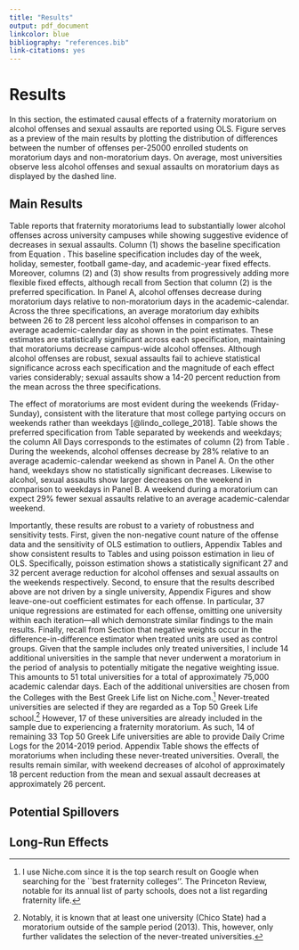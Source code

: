 ```yaml
---
title: "Results"
output: pdf_document
linkcolor: blue
bibliography: "references.bib"
link-citations: yes
---
```


# Results \label{section:results}

In this section, the estimated causal effects of a fraternity moratorium on alcohol offenses and sexual assaults are reported using OLS. Figure \ref{diff_average_offenses} serves as a preview of the main results by plotting the distribution of differences between the number of offenses per-25000 enrolled students on moratorium days and non-moratorium days. On average, most universities observe less alcohol offenses and sexual assaults on moratorium days as displayed by the dashed line.

## Main Results

Table \ref{main_table} reports that fraternity moratoriums lead to substantially lower alcohol offenses across university campuses while showing suggestive evidence of decreases in sexual assaults. Column (1) shows the baseline specification from Equation \ref{main_model}. This baseline specification includes day of the week, holiday, semester, football game-day, and academic-year fixed effects. Moreover, columns (2) and (3) show results from progressively adding more flexible fixed effects, although recall from Section \ref{section:strategy} that column (2) is the preferred specification. In Panel A, alcohol offenses decrease during moratorium days relative to non-moratorium days in the academic-calendar. Across the three specifications, an average moratorium day exhibits between 26 to 28 percent less alcohol offenses in comparison to an average academic-calendar day as shown in the point estimates. These estimates are statistically significant across each specification, maintaining that moratoriums decrease campus-wide alcohol offenses. Although alcohol offenses are robust, sexual assaults fail to achieve statistical significance across each specification and the magnitude of each effect varies considerably; sexual assaults show a 14-20 percent reduction from the mean across the three specifications. 

The effect of moratoriums are most evident during the weekends (Friday-Sunday), consistent with the literature that most college partying occurs on weekends rather than weekdays [@lindo_college_2018]. Table \ref{weekend_table} shows the preferred specification from Table \ref{main_table} separated by weekends and weekdays; the column All Days corresponds to the estimates of column (2) from Table \ref{main_table}. During the weekends, alcohol offenses decrease by 28% relative to an average academic-calendar weekend as shown in Panel A. On the other hand, weekdays show no statistically significant decreases. Likewise to alcohol, sexual assaults show larger decreases on the weekend in comparison to weekdays in Panel B. A weekend during a moratorium can expect 29% fewer sexual assaults relative to an average academic-calendar weekend.

Importantly, these results are robust to a variety of robustness and sensitivity tests. First, given the non-negative count nature of the offense data and the sensitivity of OLS estimation to outliers, Appendix Tables \ref{main_table_p} and \ref{weekend_table_p} show consistent results to Tables \ref{main_table} and \ref{weekend_table} using poisson estimation in lieu of OLS. Specifically, poisson estimation shows a statistically significant 27 and 32 percent average reduction for alcohol offenses and sexual assaults on the weekends respectively. Second, to ensure that the results described above are not driven by a single university, Appendix Figures \ref{loo_alc_ols} and \ref{loo_sex_ols} show leave-one-out coefficient estimates for each offense. In particular, 37 unique regressions are estimated for each offense, omitting one university within each iteration—all which demonstrate similar findings to the main results. Finally, recall from Section \ref{section:strategy} that negative weights occur in the difference-in-difference estimator when treated units are used as control groups. Given that the sample includes only treated universities, I include 14 additional universities in the sample that never underwent a moratorium in the period of analysis to potentially mitigate the negative weighting issue. This amounts to 51 total universities for a total of approximately 75,000 academic calendar days. Each of the additional universities are chosen from the Colleges with the Best Greek Life list on Niche.com.^[I use Niche.com since it is the top search result on Google when searching for the ``best fraternity colleges''. The Princeton Review, notable for its annual list of party schools, does not a list regarding fraternity life.] Never-treated universities are selected if they are regarded as a Top 50 Greek Life school.^[Notably, it is known that at least one university (Chico State) had a moratorium outside of the sample period (2013). This, however, only further validates the selection of the never-treated universities.] However, 17 of these universities are already included in the sample due to experiencing a fraternity moratorium. As such, 14 of remaining 33 Top 50 Greek Life universities are able to provide Daily Crime Logs for the 2014-2019 period. Appendix Table \ref{weekend_table_allschools} shows the effects of moratoriums when including these never-treated universities. Overall, the results remain similar, with weekend decreases of alcohol of approximately 18 percent reduction from the mean and sexual assault decreases at approximately 26 percent.



## Potential Spillovers

## Long-Run Effects





